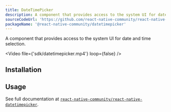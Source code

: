 ```yaml
---
title: DateTimePicker
description: A component that provides access to the system UI for date and time selection.
sourceCodeUrl: 'https://github.com/react-native-community/react-native-datetimepicker'
packageName: '@react-native-community/datetimepicker'
---
```



A component that provides access to the system UI for date and time selection.

<Video file={'sdk/datetimepicker.mp4'} loop={false} />

<PlatformsSection android emulator ios simulator />

## Installation

<APIInstallSection href="https://github.com/react-native-community/react-native-datetimepicker#linking" />

## Usage

See full documentation at [`react-native-community/react-native-datetimepicker`](https://github.com/react-native-community/react-native-datetimepicker).
